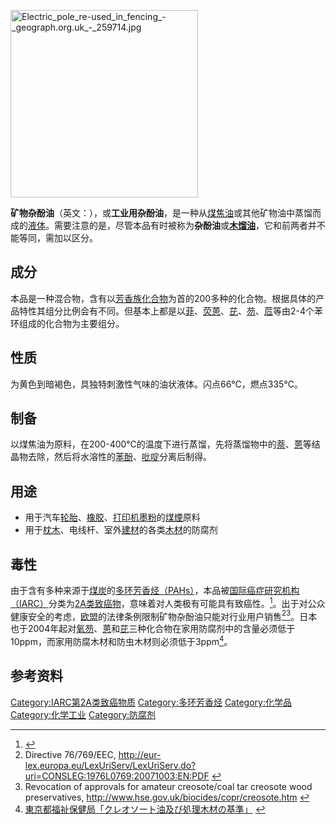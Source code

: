 {{Chembox
| 名称 = 矿物杂酚油
| 英文名 = Wash oil, Coal tar creosote或Creosote oil
| 图像文件 = Polycyclic Aromatic Hydrocarbons.png
| 图像大小 = 300px
| 图像替换 = 本品中所含的多环芳香烃类化合物
| ImageName = 本品中所含的多环芳香烃类化合物
| IUPAC英 = 
| IUPAC中 =
| 别名 = 杂酚油、[[煤炭杂酚油|煤炭杂酚油]]、[[工业用杂酚油|工业用杂酚油]]、木馏油
| Section1 = {{Chembox Identifiers 
| CASNo_url= http://www.epa.gov/IRIS/subst/0360.htm 
| CASNo_Ref = {{cascite|changed|??}}
| CASNo = 8001-58-9
| RTECS = GF8615000
| EC-number = 232-287-5
| PubChem = 
| SMILES =  
| UNNumber = 1136}}
| Section2 = {{Chembox Properties
| 化学式 = (C<sub>20</sub>H<sub>12</sub>)等
| 摩尔质量 = 
| 外观 = 黄色至茶色、黑色的油状物
| 密度 = 1.0 - 1.17 g/cm³
| 熔点 = 20 ℃
| 沸点 = 200 - 400 ℃
| 溶解度 = 极难溶于水
| VaporPressure = 约 6 kPa }}
| Section7 = {{Chembox Hazards
| Reference = [http://ecb.jrc.ec.europa.eu/esis/index.php?GENRE=ECNO&ENTREE=648-101-00-4 ECIS]
| EUIndex = 648-101-00-4
| MainHazards = '''有可燃性'''，燃烧后产生有毒气体
| IngestionHazard = 精神错乱、头痛、呕吐、休克、虚脱，'''能致死'''
| InhalationHazard = 咳嗽、窒息
| EyeHazard = 充血、灼烧感
| SkinHazard = '''可被吸收'''、充血、灼烧感
| FlashPt = 66 ℃
| Autoignition = 335 ℃ 
| NFPA-H = 2
| NFPA-F = 2
| NFPA-R = 0
| NFPA-O = }}
}}
[[File:Electric_pole_re-used_in_fencing_-_geograph.org.uk_-_259714.jpg|300px]]
{{Commons cat|Polycyclic aromatic hydrocarbons}}

'''矿物杂酚油'''（英文：{{lang|en|'''Coal tar creosote''' 或 '''Creosote oil'''}}），或'''工业用杂酚油'''，是一种从[[煤焦油|煤焦油]]或其他矿物油中蒸馏而成的[[液体|液体]]。需要注意的是，尽管本品有时被称为'''杂酚油'''或'''[[木馏油|木馏油]]'''，它和前两者并不能等同，需加以区分。

==成分==
本品是一种混合物，含有以[[芳香族化合物|芳香族化合物]]为首的200多种的化合物。根据具体的产品特性其组分比例会有不同。但基本上都是以[[菲|菲]]、[[荧蒽|荧蒽]]、[[芘|芘]]、[[芴|芴]]、[[苊|苊]]等由2-4个苯环组成的化合物为主要组分。

==性质==
为黄色到暗褐色，具独特刺激性气味的油状液体。闪点66℃，燃点335℃。

==制备==
以煤焦油为原料，在200-400℃的温度下进行蒸馏，先将蒸馏物中的[[萘|萘]]、[[蒽|蒽]]等结晶物去除，然后将水溶性的[[苯酚|苯酚]]、[[吡啶|吡啶]]分离后制得。

==用途==
*用于汽车[[轮胎|轮胎]]、[[橡胶|橡胶]]、[[打印机|打印机]][[墨粉|墨粉]]的[[煤煙|煤煙]]原料
*用于[[枕木|枕木]]、电线杆、室外[[建材|建材]]的各类[[木材|木材]]的防腐剂

==毒性==
由于含有多种来源于[[煤炭|煤炭]]的[[多环芳香烃|多环芳香烃（PAHs）]]，本品被[[国际癌症研究机构|国际癌症研究机构（IARC）]]分类为[[2A类致癌物|2A类致癌物]]，意味着对人类极有可能具有致癌性。<ref>{{Cite web |url=http://monographs.iarc.fr/ENG/Meetings/92-pahs.pdf |title=存档副本 |access-date=2010-09-04 |archive-url=https://web.archive.org/web/20081207015055/http://monographs.iarc.fr/ENG/Meetings/92-pahs.pdf |archive-date=2008-12-07 |dead-url=yes }}</ref>。出于对公众健康安全的考虑，[[欧盟|欧盟]]的法律条例限制矿物杂酚油只能对行业用户销售<ref>Directive 76/769/EEC, http://eur-lex.europa.eu/LexUriServ/LexUriServ.do?uri=CONSLEG:1976L0769:20071003:EN:PDF {{Wayback|url=http://eur-lex.europa.eu/LexUriServ/LexUriServ.do?uri=CONSLEG:1976L0769:20071003:EN:PDF |date=20110520044650 }}</ref><ref>Revocation of approvals for amateur creosote/coal tar creosote wood preservatives, http://www.hse.gov.uk/biocides/copr/creosote.htm {{Wayback|url=http://www.hse.gov.uk/biocides/copr/creosote.htm |date=20101111173106 }}</ref>。日本也于2004年起对[[氧芴|氧芴]]、[[蒽|蒽]]和[[芘|芘]]三种化合物在家用防腐剂中的含量必须低于10ppm，而家用防腐木材和防虫木材则必须低于3ppm<ref>[http://www.fukushihoken.metro.tokyo.jp/yakuji/dokugeki/katei/mokuzai2.html 東京都福祉保健局「クレオソート油及び処理木材の基準」] {{webarchive|url=https://web.archive.org/web/20071112164328/http://www.fukushihoken.metro.tokyo.jp/yakuji/dokugeki/katei/mokuzai2.html |date=2007-11-12 }}</ref>。

== 参考资料 ==
{{Reflist}}

{{DEFAULTSORT:Kuangwuzafenyou}}
[[Category:IARC第2A类致癌物质|Category:IARC第2A类致癌物质]]
[[Category:多环芳香烃|Category:多环芳香烃]]
[[Category:化学品|Category:化学品]]
[[Category:化学工业|Category:化学工业]]
[[Category:防腐剂|Category:防腐剂]]